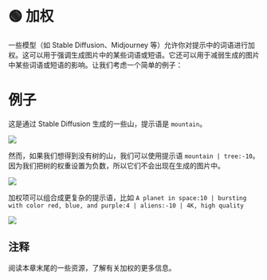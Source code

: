 
# 🟢 加权

一些模型（如 Stable Diffusion、Midjourney 等）允许你对提示中的词语进行加权。这可以用于强调生成图片中的某些词语或短语。它还可以用于减弱生成的图片中某些词语或短语的影响。让我们考虑一个简单的例子：

# 例子

这是通过 Stable Diffusion 生成的一些山，提示语是 `mountain`。

<div style={{ textAlign: "center" }}>
  <Image
    src="/docs/assets/images_chapter/mountains.webp"
    width={1268}
    height={1158}
    style={{ width: "350px", margin: "auto" }}
  />
</div>

然而，如果我们想得到没有树的山，我们可以使用提示语 `mountain | tree:-10`。因为我们把树的权重设置为负数，所以它们不会出现在生成的图片中。

<div style={{ textAlign: "center" }}>
  <Image
    src="/docs/assets/images_chapter/mountains_no_trees.webp"
    width={1268}
    height={1158}
    style={{ width: "350px", margin: "auto" }}
  />
</div>

加权项可以组合成更复杂的提示语，比如
`A planet in space:10 | bursting with color red, blue, and purple:4 | aliens:-10 | 4K, high quality`

<div style={{ textAlign: "center" }}>
  <Image
    src="/docs/assets/images_chapter/planets.webp"
    width={1268}
    height={1158}
    style={{ width: "350px", margin: "auto" }}
  />
</div>

## 注释

阅读本章末尾的一些资源，了解有关加权的更多信息。
